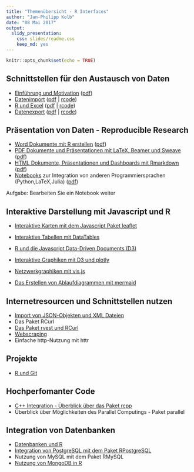```yaml
---
title: "Themenübersicht - R Interfaces"
author: "Jan-Philipp Kolb"
date: "08 Mai 2017"
output: 
  slidy_presentation: 
    css: slides/readme.css
    keep_md: yes
---
```


```r
knitr::opts_chunk$set(echo = TRUE)
```


## Schnittstellen für den Austausch von Daten

- [Einführung und Motivation](https://github.com/Japhilko/RInterfaces/blob/master/slides/Intro.Rmd) ([pdf](slides/Intro.pdf))
- [Datenimport](slides/Datenimport.md) ([pdf](slides/Datenimport.pdf) | [rcode](slides/Datenimport.R))
- [R und Excel](slides/Rexcel.md) ([pdf](Rexcel.pdf) | [rcode](slides/Rexcel.R))
- [Datenexport](slides/Datenexport.md) ([pdf](slides/Datenexport.pdf) | [rcode](slides/Datenexport.R)) 


## Präsentation von Daten - Reproducible Research

- [Word Dokumente mit R erstellen](slides/R2word.md) ([pdf](slides/R2word.pdf))
-	[PDF Dokumente und Präsentationen mit LaTeX, Beamer und Sweave](slides/R2pdf.md) ([pdf](slides/R2pdf.pdf))
-	[HTML Dokumente, Präsentationen und Dashboards mit Rmarkdown](slides/Rmarkdown.md) ([pdf](slides/Rmarkdown.pdf))
- [Notebooks](slides/Notebooks.md) zur Integration von anderen Programmiersprachen (Python,LaTeX,Julia) ([pdf](slides/Notebooks.pdf))

Aufgabe: Bearbeiten Sie ein Notebook weiter

## Interaktive Darstellung mit Javascript und R

-	[Interaktive Karten mit dem Javascript Paket leaflet](https://github.com/Japhilko/RInterfaces/blob/master/slides/leaflet.md)
-	[Interaktive Tabellen mit DataTables](https://github.com/Japhilko/RInterfaces/blob/master/slides/DataTables.md)
-	[R und die Javascript Data-Driven Documents (D3)](https://github.com/Japhilko/RInterfaces/blob/master/slides/D3.md)

-	[Interaktive Graphiken mit D3 und plotly](https://github.com/Japhilko/RInterfaces/blob/master/slides/plotly.md)

-	[Netzwerkgraphiken mit vis.js](https://github.com/Japhilko/RInterfaces/blob/master/slides/visNetwork.md)
-	[Das Erstellen von Ablaufdiagrammen mit mermaid](https://github.com/Japhilko/RInterfaces/blob/master/slides/mermaid.md)



## Internetresourcen und Schnittstellen nutzen

-	[Import von JSON-Objekten und XML Dateien](slides/rapis.Rmd)
-	Das Paket RCurl
- [Das Paket rvest und RCurl](slides/rvest.Rmd)
- [Webscraping](https://github.com/Japhilko/RInterfaces/blob/master/slides/Webscraping.md)
- Einfache http-Nutzung mit httr


## Projekte 

- [R und Git](slides/Rgit.Rmd)

## Hochperfomanter Code

-	[C++ Integration - Überblick über das Paket rcpp](https://github.com/Japhilko/RInterfaces/blob/master/slides/rcpp.md)
-	Überblick über Möglichkeiten des Parallel Computings - Paket parallel

## Integration von Datenbanken

- [Datenbanken und R]()
-	[Integration von PostgreSQL mit dem Paket 
RPostgreSQL](https://github.com/Japhilko/RInterfaces/blob/master/slides/RPostgreSQL.Rmd)
-	Nutzung von MySQL mit dem Paket RMySQL
-	[Nutzung von MongoDB in R](https://github.com/Japhilko/RInterfaces/blob/master/slides/Rmongodb.md)




